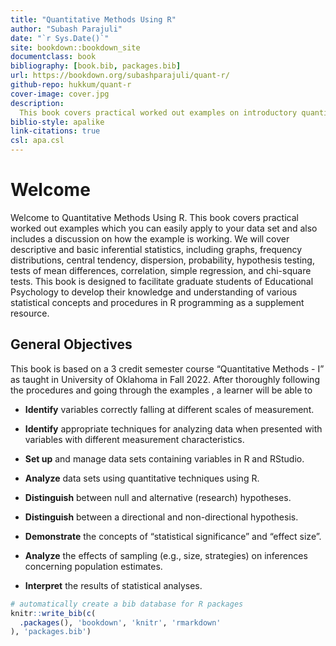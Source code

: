 ```yaml
---
title: "Quantitative Methods Using R"
author: "Subash Parajuli"
date: "`r Sys.Date()`"
site: bookdown::bookdown_site
documentclass: book
bibliography: [book.bib, packages.bib]
url: https://bookdown.org/subashparajuli/quant-r/
github-repo: hukkum/quant-r
cover-image: cover.jpg
description:
  This book covers practical worked out examples on introductory quantitative methods which you can easily apply to your datasets and also includes a disussion on how the recipe is working.
biblio-style: apalike 
link-citations: true 
csl: apa.csl
---
```


# Welcome {.unnumbered}

Welcome to Quantitative Methods Using R. This book covers practical worked out examples which you can easily apply to your data set and also includes a discussion on how the example is working. We will cover descriptive and basic inferential statistics, including graphs, frequency distributions, central tendency, dispersion, probability, hypothesis testing, tests of mean differences, correlation, simple regression, and chi-square tests. This book is designed to facilitate graduate students of Educational Psychology to develop their knowledge and understanding of various statistical concepts and procedures in R programming as a supplement resource.

## General Objectives {.unnumbered}

This book is based on a 3 credit semester course "Quantitative Methods - I" as taught in University of Oklahoma in Fall 2022. After thoroughly following the procedures and going through the examples , a learner will be able to

-   **Identify** variables correctly falling at different scales of measurement.

-   **Identify** appropriate techniques for analyzing data when presented with variables with different measurement characteristics.

-   **Set up** and manage data sets containing variables in R and RStudio.

-   **Analyze** data sets using quantitative techniques using R.

-   **Distinguish** between null and alternative (research) hypotheses.

-   **Distinguish** between a directional and non-directional hypothesis.

-   **Demonstrate** the concepts of "statistical significance" and "effect size".

-   **Analyze** the effects of sampling (e.g., size, strategies) on inferences concerning population estimates.

-   **Interpret** the results of statistical analyses.

```r
# automatically create a bib database for R packages
knitr::write_bib(c(
  .packages(), 'bookdown', 'knitr', 'rmarkdown'
), 'packages.bib')
```
